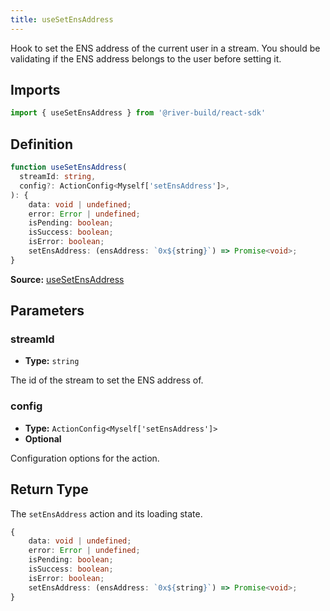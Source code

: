 ```yaml
---
title: useSetEnsAddress
---
```

Hook to set the ENS address of the current user in a stream. You should be validating if the ENS address belongs to the user before setting it.

## Imports

```ts
import { useSetEnsAddress } from '@river-build/react-sdk'
```

## Definition

```ts
function useSetEnsAddress(
  streamId: string,
  config?: ActionConfig<Myself['setEnsAddress']>,
): {
    data: void | undefined;
    error: Error | undefined;
    isPending: boolean;
    isSuccess: boolean;
    isError: boolean;
    setEnsAddress: (ensAddress: `0x${string}`) => Promise<void>;
}
```

**Source:** [useSetEnsAddress](https://github.com/towns-protocol/towns/blob/main/packages/react-sdk/src/useMyMember.ts)

## Parameters

### streamId

- **Type:** `string`

The id of the stream to set the ENS address of.

### config

- **Type:** `ActionConfig<Myself['setEnsAddress']>`
- **Optional**

Configuration options for the action.

## Return Type

The `setEnsAddress` action and its loading state.

```ts
{
    data: void | undefined;
    error: Error | undefined;
    isPending: boolean;
    isSuccess: boolean;
    isError: boolean;
    setEnsAddress: (ensAddress: `0x${string}`) => Promise<void>;
}
```
